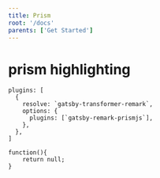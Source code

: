 ```yaml
---
title: Prism
root: '/docs'
parents: ['Get Started']
---
```


# prism highlighting

```javascript{numberLines: true}
plugins: [
  {
    resolve: `gatsby-transformer-remark`,
    options: {
      plugins: [`gatsby-remark-prismjs`],
    },
  },
]
```

```javascript{numberLines: true}
function(){
    return null;
}
```
